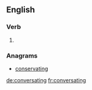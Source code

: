 ==English==

===Verb===
{{head|en}}

# {{present participle of|conversate|lang=en}}

===Anagrams===
* [[conservating#English|conservating]]

[[de:conversating]]
[[fr:conversating]]